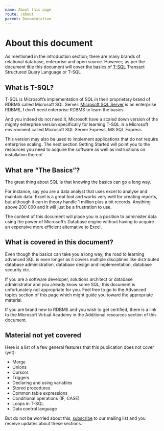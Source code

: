 ```yaml
---
name: About this page
route: /about
parent: Documentation
---
```


# About this document

As mentioned in the introduction section; there are many brands of relational database, enterprise and open source. However; as per the document title this document will cover the basics of [T-SQL]() Transact Structured Query Language or T-SQL

## What is T-SQL?

T-SQL is Microsoft’s implementation of SQL in their proprietary brand of RDBMS called Microsoft SQL Server. [Microsoft SQL Server](https://docs.microsoft.com/en-us/sql/database-engine/install-windows/installation-for-sql-server?view=sql-server-2017) is an enterprise RDBMS, I don’t need enterprise RDBMS to learn the basics.

And you indeed do not need it, Microsoft have a scaled down version of the mighty enterprise version specifically for learning T-SQL in a Microsoft environment called Microsoft SQL Server Express, MS SQL Express.

This version may also be used to implement applications that do not require enterprise scaling. The next section Getting Started will point you to the resources you need to acquire the software as well as instructions on installation thereof.

## What are “The Basics”?

The great thing about SQL is that knowing the basics can go a long way.

For instance, say you are a data analyst that uses excel to analyse and maintain data. Excel is a great tool and works very well for creating reports, but although it can in theory handle 1 million plus a bit records. Anything above 200 000 and it will just be a frustration to use.

The content of this document will place you in a position to administer data using the power of Microsoft’s Database engine without having to acquire an expensive more efficient alternative to Excel.

## What is covered in this document?

Even though the basics can take you a long way, the road to learning advanced SQL is even longer as it covers multiple disciplines like distributed database administration, database design and implementation, database security etc.

If you are a software developer, solutions architect or database administrator and you already know some SQL; this document is unfortunately not appropriate for you. Feel free to go to the Advanced topics section of this page which might guide you toward the appropriate material.

If you are brand new to RDBMS and you wish to get certified, there is a link to the Microsoft Virtual Academy in the Additional resources section of this document.

## Material not yet covered

Here is a list of a few general features that this publication does not cover (yet):

- Merge
- Unions
- Cursors
- Triggers
- Declaring and using variables
- Stored procedures
- Common table expressions
- Conditional operations (IF, CASE)
- Loops in T-SQL
- Data control language

But do not be worried about this, [subscribe]() to our mailing list and you receive updates about these sections.